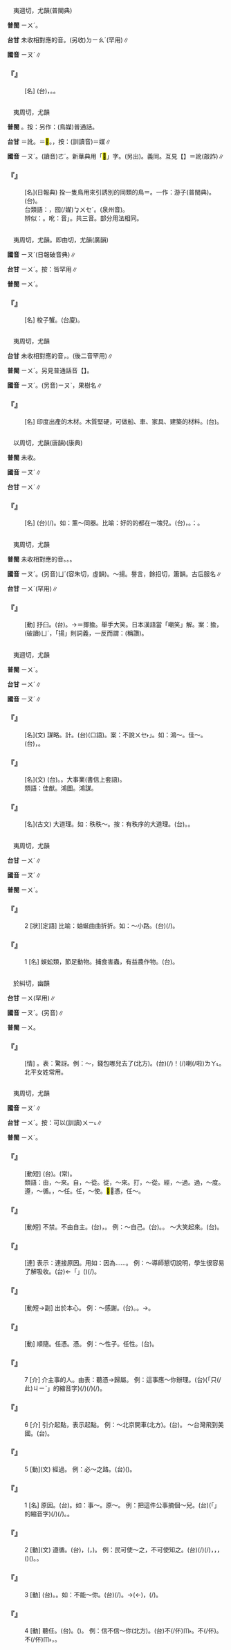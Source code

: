 
=={{ruby|<mark>&#xf96df;</mark>|ㄧㄡˊ}}==

　夷週切，尤韻(普閩典)

'''普閩''' <rt>ㄧㄨˊ</rt>。

'''台甘''' 未收相對應的音。(另收)<rt>ㄉㄧㄠˊ</rt>{{ruby|、|ㄊㄧㄠ}}(罕用)∥

'''國音''' <rt>ㄧㄡˊ</rt>∥

    

==='''『{{ruby|<mark>&#xf96df;</mark>|ㄧㄡˊ}}{{ruby|麥|ㄇㄞˋ}}』'''===
: [名] (台){{ruby|親|ㄑㄧㄣ}}{{ruby|像|ㄑㄧㆧ˫}}{{ruby|/|ㄑㄧㆫ˫}}{{ruby|燕|ㄧㄢ˪}}{{ruby|麥|ㆠㆤㆷ ͘}}，{{ruby|莖|ㄍㄧㄥ}}{{ruby|葉|ㄏㄧㄜㆷ ͘}}{{ruby|通|ㄊㄤ}}{{ruby|做|ㄗㄨㆤ˪}}{{ruby|/|ㄗㄜ˪}}{{ruby|牛|ㆣㄨˊ}}{{ruby|馬|ㆠㆤˋ}}{{ruby|飼|ㄑㄧ˫}}{{ruby|料|ㄌㄧㄠ˫}}。{{ruby|種|ㄐㄧㄥˋ}}{{ruby|子|ㄐㄧˋ}}{{ruby|磨|ㆠㄨㄚˊ}}{{ruby|作|ㄗㄜㆷ}}{{ruby|→|ㄗㄜ˪}}{{ruby|粉|ㄏㄨㄣˋ}}{{ruby|食|ㄒㄧㆵ ͘}}{{ruby|用|ㄧㆲ˫}}。
    

=={{ruby|囮|ㄧㄡˊ}}==

　夷周切，尤韻

'''普閩''' {{ruby|<mark>&#xf9ae2;</mark>|ㄧㄨˊ}}。按：另作：{{ruby|囮|ㄜˊ}}(鳥媒)普通話。

'''台甘''' {{ruby|(文)|ㆣㄜˊ}}{{ruby|/|ㄫㆦˊ}}＝訛。{{ruby|(文)|ㄇㄨㄧˊ}}＝<mark>&#xf947a;</mark>。{{ruby|(語)|ㆠㄨㆤˊ}}，按：(訓讀音)＝媒∥

'''國音''' <rt>ㄧㄡˊ</rt>。(讀音)<rt>ㄜˊ</rt>。新華典用「<mark>&#xf9ae2;</mark>」字。(另出){{ruby|囮|ㄜˊ}}。義同。互見【{{ruby|囮|ㄜˊ}}】＝訛(敲詐)∥

    

==='''『{{ruby|囮|ㄧㄡˊ}}{{ruby|子|·ㆤˋ}}』'''===
: [名](日報典) 拴一隻鳥用來引誘別的同類的鳥＝{{ruby|<mark>&#xf9ae2;</mark>|ㄧㄡˊ}}{{ruby|子|·ㄗˇ}}。一作：游子(普閩典)。(台){{ruby|鳥|ㄐㄧㄠˋ}}{{ruby|媒|ㄇㄨㄧˊ}}{{ruby|/|ㄇㄨㆤˊ}}{{ruby|/|ㆠㄨㆤˊ}}。
:台類語：{{ruby|客|ㄎㆤㆷ}}{{ruby|媒|ㄇㄨㄧˊ}}{{ruby|/|ㄇㄨㆤˊ}}{{ruby|/|ㆠㄨㆤˊ}}，{{ruby|做|ㄗㄨㆤ˪}}{{ruby|/|ㄗㄜ˪}}囮(/媒)<rt>ㆠㄨㆤˊ</rt>。{{ruby|鳥|ㄐㄧㄠˋ}}{{ruby|當|ㄉㆭ}}(泉州音)。
:
:辨似：{{ruby|囮|ㄧㄡˊ}}。吪：音{{ruby|「|ㄜˊ}}{{ruby|、|ㄧㄡˊ}}{{ruby|、|ㄧㄡˋ}}」。共三音。部分用法相同。
:
    

=={{ruby|蝤|ㄧㄡˊ}}==

　夷周切，尤韻。即由切，尤韻(廣韻)

'''國音''' <rt>ㄧㄡˊ</rt>{{ruby|。|ㄐㄧㄡ}}(日報破音典)∥

'''台甘''' <rt>ㄧㄨˊ</rt>{{ruby|。|ㄐㄧㄨ}}{{ruby|。|ㄐㄧㄨ˪}}。按：皆罕用∥

'''普閩''' <rt>ㄧㄨˊ</rt>。

    

==='''『{{ruby|蝤|ㄧㄡˊ}}{{ruby|蛑|ㄇㄡˊ}}』'''===
: [名] 梭子蟹。(台廈){{ruby|<mark>&#xf9059;</mark>|ㄑㄧㆷ ͘}}{{ruby|仔|ㄚ}}。
    

=={{ruby|柚|ㄧㄡˊ}}==

　夷周切，尤韻

'''台甘''' 未收相對應的音{{ruby|。|ㄧㄨ˫}}，{{ruby|果|ㄍㄨㆤˋ}}{{ruby|/|ㄍㆤˋ}}{{ruby|子|ㄐㄧˋ}}{{ruby|名|ㄇㄧㄚˊ}}{{ruby|。|ㄉㄧㆤㆶ ͘}}{{ruby|、|ㄉㄧㆦㆶ ͘}}。(後二音罕用)∥

'''普閩''' <rt>ㄧㄨˊ</rt>。另見普通話音【{{ruby|柚|ㄧㄡˋ}}】。

'''國音''' <rt>ㄧㄡˊ</rt>。(另音)<rt>ㄧㄡˋ</rt>，果樹名∥

    

==='''『{{ruby|柚|ㄧㄡˊ}}{{ruby|木|ㄇㄨˋ}}』'''===
: [名] 印度出產的木材。木質堅硬，可做船、車、家具、建築的材料。(台){{ruby|柚|ㄧㄨˊ}}{{ruby|木|ㆠㆦㆶ ͘}}。
    

=={{ruby|蕕|ㄧㄡˊ}}==

　以周切，尤韻(唐韻)(康典)

'''普閩''' 未收。

'''國音''' <rt>ㄧㄡˊ</rt>∥

'''台甘''' <rt>ㄧㄨˊ</rt>∥

    

==='''『{{ruby|蕕|ㄧㄡˊ}}』'''===
: [名] (台){{ruby|<mark>&#xffbd2;</mark>|ㄠ˪}}{{ruby|草|ㄘㄠˋ}}(/{{ruby|惡|ㆦㆶ}}{{ruby|草|ㄘㄠˋ}})。如：薰～同器。比喻：好的{{ruby|壞|ㄏㄨㄞˋ}}的都在一塊兒。(台){{ruby|芳|ㄆㄤ}}{{ruby|草|ㄘㄠˋ}}，{{ruby|臭|ㄘㄠ˪}}{{ruby|草|ㄘㄠˋ}}{{ruby|貯|ㄉㄨㆤˋ}}{{ruby|/|ㄉㆤˋ}}{{ruby|貯|ㄉㄨㆤˋ}}{{ruby|/|ㄉㆤˋ}}{{ruby|做|ㄗㄨㆤ˪}}{{ruby|/|ㄗㄜ˪}}{{ruby|一|ㄐㄧㆵ ͘}}{{ruby|籃|ㄋㄚˊ}}。{{ruby|比|ㄅㄧˋ}}{{ruby|喻|ㆡㄨ˫}}{{ruby|/|ㄌㄨ˫}}：{{ruby|好|ㄏㄜˋ}}{{ruby|人|ㄌㄤˊ}}{{ruby|惡|ㄆㆮˋ}}{{ruby|人|ㄌㄤˊ}}{{ruby|濫|ㄌㆰ˫}}{{ruby|濫|ㄌㆰ˫}}{{ruby|做|ㄗㄨㆤ˪}}{{ruby|/|ㄗㄜ˪}}{{ruby|一|ㄐㄧㆵ ͘}}{{ruby|堆|ㄉㄨㄧ}}。
    

=={{ruby|揄|ㄧㄡˊ}}==

　夷周切，尤韻

'''普閩''' 未收相對應的音。{{ruby|(文)|ㄨˊ}}。{{ruby|(白)|ㄌㄨˊ}}。

'''國音''' <rt>ㄧㄡˊ</rt>。(另音)<rt>ㄩˊ</rt>(容朱切，虛韻)。～揚。譽言{{ruby|。|ㄧㄠˊ}}，餘招切，簫韻。古后服名∥

'''台甘''' <rt>ㄧㄨˊ</rt>{{ruby|。|ㄧㄠˊ}}{{ruby|。|ㆡㄨˊ}}{{ruby|。|ㄊㆦ}}(罕用)∥

    

==='''『{{ruby|揄|ㄧㄡˊ}}』'''===
: [動] 抒臼。(台){{ruby|清|ㄑㄧㄥ}}{{ruby|理|ㄌㄧˋ}}{{ruby|舂|ㄐㄧㄥ}}{{ruby|臼|ㄎㄨ˫}}。→{{ruby|摀|ㆦˋ}}{{ruby|挖|ㄧㄚㆷ}}＝揶揄。舉手大笑。日本漢語當「嘲笑」解。案：揄，(破讀)<rt>ㄩˊ</rt>，「{{ruby|揄|ㄩˊ}}揚」則詞義，一反而謂：{{ruby|呵|ㄜ}}{{ruby|咾|ㄌㄜˋ}}(稱讚)。
    

=={{ruby|猷|ㄧㄡˊ}}==

　夷週切，尤韻

'''普閩''' <rt>ㄧㄨˊ</rt>。

'''台甘''' <rt>ㄧㄨˊ</rt>∥

'''國音''' <rt>ㄧㄡˊ</rt>∥

    

==='''『{{ruby|猷|ㄧㄡˊ}}』'''===
: [名](文) 謀略。計{{ruby|畫|ㄏㄨㄚˋ}}。(台){{ruby|計|ㄍㆤ˪}}{{ruby|畫|ㄨㄧㆷ ͘}}{{ruby|/|ㄨㆤㆷ ͘}}(口語)。案：不說{{ruby|「|ㄍㆤ˪}}<rt>ㄨㆤ˫</rt>」。如：鴻～。佳～。(台){{ruby|偉|ㄨㄧˋ}}{{ruby|大|ㄉㄞ˫}}{{ruby|丌|ㆤ}}{{ruby|事|ㄙㄨ˫}}{{ruby|業|ㆣㄧㄚㆴ ͘}}，{{ruby|好|ㄏㄜˋ}}{{ruby|丌|ㆤ}}{{ruby|計|ㄍㆤ˪}}{{ruby|畫|ㄨㆤㆷ ͘}}。
    

==='''『{{ruby|鴻|ㄏㄨㄥˊ}}{{ruby|猷|ㄧㄡˊ}}』'''===
: [名](文) (台){{ruby|宏|ㄏㆲˊ}}{{ruby|大|ㄉㄞ˫}}{{ruby|/|ㄉㄨㄚ˫}}{{ruby|丌|ㆤ}}{{ruby|計|ㄍㆤ˪}}{{ruby|畫|ㄨㆤㆷ ͘}}{{ruby|/|ㄨㄧㆷ ͘}}。{{ruby|大|ㄉㄨㄚ˫}}{{ruby|計|ㄍㆤ˪}}{{ruby|畫|ㄨㆤㆷ ͘}}{{ruby|/|ㄨㄧㆷ ͘}}。大事業(書信上套語)。
:類語：佳猷。鴻圖。鴻謀。
:
    

==='''『{{ruby|大|ㄉㄚˋ}}{{ruby|猷|ㄧㄡˊ}}』'''===
: [名](古文) 大道理。如：秩秩～。按：有秩序的大道理。(台){{ruby|大|ㄉㄨㄚ˫}}{{ruby|道|ㄉㄜ˫}}{{ruby|理|ㄌㄧˋ}}。{{ruby|道|ㄉㄜ˫}}{{ruby|理|ㄌㄧˋ}}{{ruby|真|ㄐㄧㄣ}}{{ruby|大|ㄉㄨㄚ˫}}{{ruby|條|ㄉㄧㄠˊ}}。
    

=={{ruby|蚰|ㄧㄡˊ}}==

　夷周切，尤韻

'''台甘''' <rt>ㄧㄨˊ</rt>∥

'''國音''' <rt>ㄧㄡˊ</rt>∥

'''普閩''' <rt>ㄧㄨˊ</rt>。

    

==='''『{{ruby|蚰|ㄧㄡˊ}}{{ruby|蜒|·ㄧㄢˊ}}』'''===
:2  [狀][定語] 比喻：蚰蜒曲曲折折。如：～小路。(台){{ruby|彎|ㄨㄢ}}{{ruby|彎|ㄨㄢ}}{{ruby|斡|ㄨㄚㆵ}}{{ruby|斡|ㄨㄚㆵ}}{{ruby|丌|ㆤ}}{{ruby|小|ㄒㄧㄜˋ}}{{ruby|路|ㄌㆦ˫}}(/{{ruby|細|ㄙㄨㆤ˪}}{{ruby|/|ㄙㆤ˪}}{{ruby|條|ㄉㄧㄠˊ}}{{ruby|路|ㄌㆦ˫}}{{ruby|仔|ㄚ}})。
    

==='''『{{ruby|蚰|ㄧㄡˊ}}{{ruby|蜒|·ㄧㄢˊ}}』'''===
:1  [名] 蜈蚣類，節足動物。捕食害蟲，有益農作物。(台){{ruby|錢|ㄐㆪˊ}}{{ruby|龍|ㄌㄧㄥˊ}}{{ruby|仔|ㄚ}}。
    

=={{ruby|呦|ㄧㄡˊ}}==

　於糾切，幽韻

'''台甘''' <rt>ㄧㄨ</rt>(罕用)∥

'''國音''' <rt>ㄧㄡˊ</rt>。(另音){{ruby|：|ㄧㄡ}}{{ruby|。|ㄧㄡˇ}}∥

'''普閩''' <rt>ㄧㄨ</rt>。

    

==='''『{{ruby|呦|ㄧㄡˊ}}』'''===
: [情] {{ruby|＝|ㄧㄡ}}。表：驚訝。例：～，錢包哪兒去了(北方)。(台){{ruby|唉|ㄞ˪}}{{ruby|呦|ㄧㄜˊ}}(/{{ruby|唷|ㄧㄜ}})！{{ruby|錢|ㄐㆪˊ}}{{ruby|袋|ㄉㆤ˫}}{{ruby|仔|ㄚ}}{{ruby|對|ㄉㄨㄧ˪}}{{ruby|底|ㄉㄜˋ}}{{ruby|位|ㄨㄧ˫}}(/{{ruby|何|ㄉㄜˋ}}{{ruby|位|ㄨㄧ˫}}){{ruby|去|ㄎㄧ˪}}喇(/啦)<rt>ㄌㄚ˪</rt>。北平女姓常用。
    

=={{ruby|由|ㄧㄡˊ}}==

　夷周切，尤韻

'''國音''' <rt>ㄧㄡˊ</rt>∥

'''台甘''' <rt>ㄧㄨˊ</rt>。按：可以(訓讀)<rt>ㄨㄧ˪</rt>∥

'''普閩''' <rt>ㄧㄨˊ</rt>。

    

==='''『{{ruby|由|ㄧㄡˊ}}{{ruby|他|ㄊㄚ}}{{ruby|去|ㄑㄩˋ}}』'''===
: [動短] (台){{ruby|隨|ㄙㄨㄧˊ}}{{ruby|在|ㄗㄞ˫}}{{ruby|伊|ㄧ}}{{ruby|去|ㄎㄧ˪}}。{{ruby|據|ㄍㄨ˪}}{{ruby|/|ㄍㄧ˪}}{{ruby|在|ㄗㄞ˫}}{{ruby|伊|ㄧ}}(常)。
:類語：由，～來。自，～從。從，～來。打，～從。經，～過。過，～度。遵，～循。{{ruby|聽|ㄊㄧㄥˋ}}，～任。任，～使。<mark>&#xffade;</mark>＝憑，任～。
:
    

==='''『{{ruby|由|ㄧㄡˊ}}{{ruby|不|ㄅㄨˋ}}{{ruby|得|ㄉㄜˊ}}』'''===
: [動短] 不禁。不由自主。(台){{ruby|禁|ㄍㄧㆬ˪}}{{ruby|<mark>&#xffa45;</mark>|ㆠㆤ˫}}{{ruby|/|ㆠㄨㆤ˫}}{{ruby|住|ㄉㄧㄠˊ}}，{{ruby|擋|ㄉㆲ˪}}{{ruby|<mark>&#xffa45;</mark>|ㆠㆤ˫}}{{ruby|/|ㆠㄨㆤ˫}}{{ruby|住|ㄉㄧㄠˊ}}。 例：～自己。(台){{ruby|<mark>&#xffa45;</mark>|ㆠㆤ˫}}{{ruby|/|ㆠㄨㆤ˫}}{{ruby|忍|ㆢㄧㆬˋ}}{{ruby|/|ㄌㄨㄣˋ}}{{ruby|/|ㄌㄧㆬˋ}}{{ruby|得|ㄉㄧㆵ}}。{{ruby|忍|ㄌㄨㄣˋ}}{{ruby|/|ㄌㄧㆬˋ}}{{ruby|<mark>&#xffa45;</mark>|ㆠㆤ˫}}{{ruby|/|ㆠㄨㆤ˫}}{{ruby|住|ㄉㄧㄠˊ}}。 ～大笑起來。(台){{ruby|忍|ㄌㄨㄣˋ}}{{ruby|/|ㄌㄧㆬˋ}}{{ruby|<mark>&#xffa45;</mark>|ㆠㆤ˫}}{{ruby|/|ㆠㄨㆤ˫}}{{ruby|住|ㄉㄧㄠˊ}}{{ruby|爆|ㄅㆦㆶ}}{{ruby|發|ㄏㄨㄚㆵ}}{{ruby|大|ㄉㄨㄚ˫}}{{ruby|笑|ㄑㄧㄜ˪}}。
    

==='''『{{ruby|由|ㄧㄡˊ}}{{ruby|於|ㄩˊ}}』'''===
: [連] 表示：連接原因。用如：因為……。 例：～導師懇切說明，學生很容易了解吸收。(台){{ruby|因|ㄧㄣ}}{{ruby|為|ㄨㄧ˫}}←「{{ruby|由|ㄧㄨˊ}}{{ruby|於|ㄧ}}」{{ruby|先|ㄒㄧㄢ}}{{ruby|生|ㄙㆥ}}{{ruby|/|ㄒㆪ}}{{ruby|說|ㄙㄨㄚㆵ}}{{ruby|明|ㆠㄧㄥˊ}}{{ruby|去|ㄎㄧ˪}}{{ruby|真|ㄐㄧㄣ}}{{ruby|親|ㄑㄧㄣ}}{{ruby|切|ㄑㄧㄚㆵ}}({{ruby|詳|ㄒㄧㆲˊ}}{{ruby|細|ㄙㆤ˪}}){{ruby|學|ㄏㄚㆶ ͘}}{{ruby|生|ㄒㄧㄥ}}{{ruby|真|ㄐㄧㄣ}}{{ruby|快|ㄎㄨㄞ˪}}{{ruby|了|ㄌㄧㄠˋ}}{{ruby|解|ㄍㄞˋ}}(/{{ruby|吸|ㄎㄧㆴ}}{{ruby|收|ㄒㄧㄨ}})。
    

==='''『{{ruby|由|ㄧㄡˊ}}{{ruby|衷|ㄓㄨㄥ}}』'''===
: [動短→副] 出於本心。 例：～感謝。(台){{ruby|對|ㄉㄨㄧ˪}}{{ruby|心|ㄒㄧㆬ}}{{ruby|內|ㄌㄞ˫}}。{{ruby|真|ㄐㄧㄣ}}{{ruby|心|ㄒㄧㆬ}}{{ruby|感|ㄍㆰˋ}}{{ruby|謝|ㄒㄧㄚ˫}}。→{{ruby|非|ㄏㄨㄧ}}{{ruby|常|ㄒㄧㆲˊ}}{{ruby|感|ㄍㆰˋ}}{{ruby|謝|ㄒㄧㄚ˫}}。
    

==='''『{{ruby|由|ㄧㄡˊ}}{{ruby|著|ㄓㄜ}}』'''===
: [動] 順隨。任憑。{{ruby|聽|ㄊㄧㄥˋ}}憑。 例：～性子。任性。(台){{ruby|使|ㄙㄞˋ}}{{ruby|性|ㄒㄧㄥ˪}}{{ruby|地|ㄉㄨㆤ˫}}{{ruby|/|ㄉㆤ˫}}。
    

==='''『{{ruby|由|ㄧㄡˊ}}』'''===
:7  [介] 介主事的人。由表：聽憑→歸屬。 例：這事應～你辦理。(台){{ruby|<mark>&#xffacb;</mark>|ㄗㆤ}}{「只(/此)<rt>ㄐㄧˋ</rt>{{ruby|個|ㆤˊ}}」的縮音字}{{ruby|載|ㄉㄞ˫}}(/{{ruby|戴|ㄉㄞ˪}}){{ruby|事|ㄐㄧ˪}}(/{{ruby|事|ㄉㄞ˫}}{{ruby|情|ㄐㄧ˪}}){{ruby|著|ㄉㄧㄜㆷ ͘}}{{ruby|由|ㄧㄨˊ}}(/{{ruby|歸|ㄍㄨㄧ}}){{ruby|汝|ㄌㄨˋ}}{{ruby|/|ㄌㄧˋ}}{{ruby|來|ㄌㄞˊ}}{{ruby|處|ㄘㄨˋ}}{{ruby|理|ㄌㄧˋ}}。
    

==='''『{{ruby|由|ㄧㄡˊ}}』'''===
:6  [介] 引介起點，表示起點。 例：～北京開車(北方)。(台){{ruby|對|ㄉㄨㄧ˪}}{{ruby|/|ㄨㄧ˪}}{{ruby|北|ㄅㄚㆶ}}{{ruby|京|ㄍㄧㆩ}}{{ruby|開|ㄎㄨㄧ}}{{ruby|車|ㄑㄧㄚ}}。 ～台灣飛到美國。(台){{ruby|對|ㄉㄨㄧ˪}}{{ruby|/|ㄨㄧ˪}}{{ruby|台|ㄉㄞˊ}}{{ruby|灣|ㄨㄢˊ}}{{ruby|飛|ㄅㆤ}}{{ruby|/|ㄅㄨㆤ}}{{ruby|到|ㄍㄠ˪}}{{ruby|美|ㆠㄧˋ}}{{ruby|國|ㄍㆦㆶ}}。
    

==='''『{{ruby|由|ㄧㄡˊ}}』'''===
:5  [動](文) 經過。 例：必～之路。(台){{ruby|的|ㄉㄧㆤㆶ}}{{ruby|確|ㄎㄚㆶ}}{{ruby|會|ㄨㆤ˫}}{{ruby|/|ㆤ˫}}({{ruby|著|ㄉㄧㄜㆷ ͘}}{{ruby|愛|ㄞ˪}}){{ruby|經|ㄍㄧㄥ}}{{ruby|過|ㄍㆤ˪}}{{ruby|/|ㄍㄨㆤ˪}}{{ruby|丌|ㆤ}}{{ruby|路|ㄌㆦ˫}}。
    

==='''『{{ruby|由|ㄧㄡˊ}}』'''===
:1  [名] 原因。(台){{ruby|原|ㆣㄨㄢˊ}}{{ruby|因|ㄧㄣ}}。如：事～。原～。 例：把這件公事摘個～兒。(台){{ruby|將|ㄐㄧㆲ}}{{ruby|<mark>&#xffb50;</mark>|ㄐㄧㆵ}}(「{{ruby|此|ㄐㄧˋ}}{{ruby|一|ㄐㄧㆵ ͘}}」的縮音字)(/{{ruby|此|ㄐㄧㆵ}}){{ruby|件|ㄍㄧㆩ˫}}{{ruby|公|ㄍㆲ}}{{ruby|文|ㆠㄨㄣˊ}}{{ruby|丌|ㆤ}}{{ruby|重|ㄉㄧㆲ˫}}{{ruby|要|ㄧㄠ˪}}{{ruby|事|ㄙㄨ˫}}{{ruby|由|ㄧㄨˊ}}{{ruby|共|ㄍㄚ˫}}{{ruby|摘|ㄉㄧㄚㆷ}}(/{{ruby|<mark>&#xf8f6c;</mark>|ㄎㄧㄜㆷ}}){{ruby|出|ㄘㄨㆵ}}{{ruby|來|·ㄌㄞˊ}}。{{ruby|做|ㄗㄨㆤ˪}}{{ruby|/|ㄗㄜ˪}}{{ruby|一|ㄐㄧㆵ ͘}}{{ruby|個|ㆤˊ}}{{ruby|摘|ㄉㄧㄚㆷ}}{{ruby|/|ㄉㄧㆤㆶ}}{{ruby|要|ㄧㄠ˪}}。
    

==='''『{{ruby|由|ㄧㄡˊ}}』'''===
:2  [動](文) 遵循。(台){{ruby|遵|ㄗㄨㄣ}}{{ruby|照|ㄐㄧㄠ˪}}，{{ruby|照|ㄐㄧㄠ˪}}({{ruby|規|ㄍㄨㄧ}}{{ruby|定|ㄉㄧㄥ˫}}，{{ruby|命|ㆠㄧㄥ˫}}{{ruby|令|ㄌㄧㄥ˫}}){{ruby|做|ㄗㄨㆤ˪}}{{ruby|/|ㄗㄜ˪}}。 例：民可使～之，不可使知之。(台){{ruby|百|ㄅㆤㆷ}}{{ruby|姓|ㄙㆥ˪}}{{ruby|/|ㄒㆪ˪}}{{ruby|做|ㄗㄨㆤ˪}}{{ruby|/|ㄗㄜ˪}}{{ruby|載|ㄉㄞ˫}}(/{{ruby|戴|ㄉㄞ˪}}){{ruby|事|ㄐㄧ˪}}(/{{ruby|事|ㄉㄞ˫}}{{ruby|情|ㄐㄧ˪}})，{{ruby|照|ㄐㄧㄠ˪}}{{ruby|規|ㄍㄨㄧ}}{{ruby|矩|ㄍㄨˋ}}{{ruby|/|ㄍㄧˋ}}，{{ruby|會|ㄨㆤ˫}}{{ruby|/|ㆤ˫}}{{ruby|曉|ㄏㄧㄠˋ}}{{ruby|/|ㄏㄧㄤˋ}}{{ruby|按|ㄢ˪}}{{ruby|怎|ㄗㄨㆩˋ}}{{ruby|做|ㄗㄨㆤ˪}}{{ruby|/|ㄗㄜ˪}}{{ruby|著|ㄉㄧㄜㆷ ͘}}{{ruby|好|ㄏㄜˋ}}，{{ruby|<mark>&#xffa45;</mark>|ㆠㆤ˫}}{{ruby|/|ㆠㄨㆤ˫}}{{ruby|用|ㄧㆲ˫}}{{ruby|/|ㄧㄥ˫}}{{ruby|得|ㄉㄧㆵ}}{{ruby|付|ㄏㆦ˫}}{{ruby|伊|ㄧ}}{{ruby|知|ㄗㄞ}}({{ruby|理|ㄌㄧˋ}}{{ruby|由|ㄧㄨˊ}})({{ruby|別|ㄅㄚㆵ}}{{ruby|道|ㄉㄜ˫}}{{ruby|理|ㄌㄧˋ}})。{{ruby|愚|ㆣㄨˊ}}{{ruby|民|ㆠㄧㄣˊ}}{{ruby|政|ㄐㄧㄥ˪}}{{ruby|策|ㄑㄧㆤㆶ}}{{ruby|丌|ㆤ}}{{ruby|基|ㄍㄧ}}{{ruby|本|ㄅㄨㄣˋ}}{{ruby|原|ㆣㄨㄢˊ}}{{ruby|則|ㄐㄧㆤㆶ}}。
    

==='''『{{ruby|由|ㄧㄡˊ}}』'''===
:3  [動] (台){{ruby|依|ㄧ}}{{ruby|照|ㄐㄧㄠ˪}}。{{ruby|聽|ㄊㄧㆩ}}{{ruby|憑|ㄅㄧㄣˊ}}。如：不能～你。(台){{ruby|<mark>&#xffa45;</mark>|ㆠㆤ˫}}{{ruby|/|ㆠㄨㆤ˫}}{{ruby|得|ㄉㄧㆵ}}{{ruby|通|ㄊㄤ}}{{ruby|照|ㄐㄧㄠ˪}}{{ruby|汝|ㄌㄨˋ}}{{ruby|/|ㄌㄧˋ}}{{ruby|丌|ㆤ}}{{ruby|意|ㄧ˪}}{{ruby|思|ㄙㄨ˪}}(/{{ruby|話|ㄨㆤ˫}}){{ruby|做|ㄗㄨㆤ˪}}{{ruby|/|ㄗㄜ˪}}。→{{ruby|<mark>&#xffa45;</mark>|ㆠㆤ˫}}{{ruby|/|ㆠㄨㆤ˫}}{{ruby|<mark>&#xffadf;</mark>|ㄉㄤ˪}}(←{{ruby|得|ㄉㄧㆵ}}{{ruby|通|ㄊㄤ}}){{ruby|據|ㄍㄨ˪}}{{ruby|/|ㄍㄧ˪}}{{ruby|在|ㄗㄞ˫}}{{ruby|汝|ㄌㄨˋ}}{{ruby|/|ㄌㄧˋ}}{{ruby|<mark>&#xffa49;</mark>|ㆠㆤㆷ}}{{ruby|/|ㆠㄨㆤㆷ}}{{ruby|按|ㄢ˪}}{{ruby|怎|ㄗㄨㆩˋ}}，{{ruby|著|ㄉㄧㄜㆷ}}(/{{ruby|都|ㄉㄜ˫}}){{ruby|按|ㄢ˪}}{{ruby|怎|ㄗㄨㆩˋ}}。
    

==='''『{{ruby|由|ㄧㄡˊ}}』'''===
:4  [動] 聽任。(台){{ruby|隨|ㄙㄨㄧˊ}}{{ruby|便|ㄅㄧㄢ˫}}。{{ruby|據|ㄍㄨ˪}}{{ruby|/|ㄍㄧ˪}}{{ruby|在|ㄗㄞ˫}}({{ruby|汝|ㄌㄧˋ}})。 例：信不信～你(北方)。(台){{ruby|<mark>&#xffa49;</mark>|ㆠㆤㆷ}}{{ruby|/|ㆠㄨㆤㆷ}}{{ruby|信|ㄒㄧㄣ˪}}不(/伓)<rt>ㆬ˫</rt>{{ruby|信|ㄒㄧㄣ˪}}{{ruby|據|ㄍㄨ˪}}{{ruby|/|ㄍㄧ˪}}{{ruby|在|ㄗㄞ˫}}{{ruby|汝|ㄌㄨˋ}}{{ruby|/|ㄌㄧˋ}}。{{ruby|看|ㄎㄨㆩ˪}}{{ruby|汝|ㄌㄧˋ}}{{ruby|<mark>&#xffa49;</mark>|ㆠㆤㆷ}}{{ruby|/|ㆠㄨㆤㆷ}}{{ruby|信|ㄒㄧㄣ˪}}不(/伓){{ruby|·|ㆬ˫}}。不(/伓)<rt>ㆬ˫</rt>{{ruby|信|ㄒㄧㄣ˪}}，{{ruby|我|ㆣㄨㄚˋ}}{{ruby|亦|ㄧㄚㆷ ͘}}{{ruby|無|ㆠㄜˊ}}{{ruby|法|ㄏㄨㄚㆵ}}{{ruby|度|ㄉㆦ˫}}。
    
